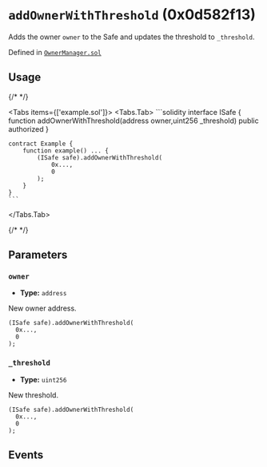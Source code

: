 


# `addOwnerWithThreshold` (0x0d582f13)



Adds the owner `owner` to the Safe and updates the threshold to `_threshold`.

<OnlySafeTxCallout />




Defined in [`OwnerManager.sol`](https://github.com/safe-global/safe-smart-account/tree/v1.4.1/contracts/base/OwnerManager.sol#L58)


## Usage

{/* <!-- vale off --> */}

<Tabs items={['example.sol']}>
  <Tabs.Tab>
    ```solidity
    interface ISafe {
        function addOwnerWithThreshold(address owner,uint256 _threshold) public authorized
    }

    contract Example {
        function example() ... {
            (ISafe safe).addOwnerWithThreshold(
                0x...,
                0
            );
        }
    }
    ```
  </Tabs.Tab>
</Tabs>

{/* <!-- vale on --> */}



## Parameters

### `owner`

  - **Type:** `address`

  New owner address.

  ```solidity focus=2
  (ISafe safe).addOwnerWithThreshold(
    0x...,
    0
  );
  ```


### `_threshold`

  - **Type:** `uint256`

  New threshold.

  ```solidity focus=3
  (ISafe safe).addOwnerWithThreshold(
    0x...,
    0
  );
  ```




## Events

<AddedOwner />

